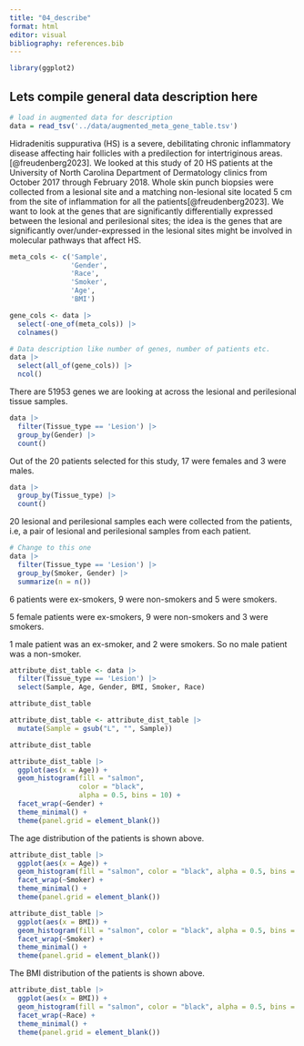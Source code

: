 ```yaml
---
title: "04_describe"
format: html
editor: visual
bibliography: references.bib
---
```


```r
library(ggplot2)
```

## Lets compile general data description here

```r
# load in augmented data for description
data = read_tsv('../data/augmented_meta_gene_table.tsv')
```

Hidradenitis suppurativa (HS) is a severe, debilitating chronic inflammatory disease affecting hair follicles with a predilection for intertriginous areas.[@freudenberg2023]. We looked at this study of 20 HS patients at the University of North Carolina Department of Dermatology clinics from October 2017 through February 2018. Whole skin punch biopsies were collected from a lesional site and a matching non-lesional site located 5 cm from the site of inflammation for all the patients[@freudenberg2023]. We want to look at the genes that are significantly differentially expressed between the lesional and perilesional sites; the idea is the genes that are significantly over/under-expressed in the lesional sites might be involved in molecular pathways that affect HS.

```r
meta_cols <- c('Sample',
               'Gender',
               'Race',
               'Smoker',
               'Age',
               'BMI')

gene_cols <- data |> 
  select(-one_of(meta_cols)) |> 
  colnames()
```

```r

# Data description like number of genes, number of patients etc.
data |> 
  select(all_of(gene_cols)) |>
  ncol()
```

There are 51953 genes we are looking at across the lesional and perilesional tissue samples.

```r
data |>
  filter(Tissue_type == 'Lesion') |> 
  group_by(Gender) |>
  count()
```

Out of the 20 patients selected for this study, 17 were females and 3 were males.

```r
data |> 
  group_by(Tissue_type) |>
  count()
```

20 lesional and perilesional samples each were collected from the patients, i.e, a pair of lesional and perilesional samples from each patient.

```r
# Change to this one
data |>
  filter(Tissue_type == 'Lesion') |> 
  group_by(Smoker, Gender) |>
  summarize(n = n())
```

6 patients were ex-smokers, 9 were non-smokers and 5 were smokers.

5 female patients were ex-smokers, 9 were non-smokers and 3 were smokers.

1 male patient was an ex-smoker, and 2 were smokers. So no male patient was a non-smoker.

```r
attribute_dist_table <- data |> 
  filter(Tissue_type == 'Lesion') |> 
  select(Sample, Age, Gender, BMI, Smoker, Race)

attribute_dist_table
```

```r
attribute_dist_table <- attribute_dist_table |> 
  mutate(Sample = gsub("L", "", Sample))

attribute_dist_table
```

```r
attribute_dist_table |> 
  ggplot(aes(x = Age)) +
  geom_histogram(fill = "salmon", 
                 color = "black", 
                 alpha = 0.5, bins = 10) +
  facet_wrap(~Gender) +
  theme_minimal() +
  theme(panel.grid = element_blank())
```

The age distribution of the patients is shown above.

```r
attribute_dist_table |> 
  ggplot(aes(x = Age)) +
  geom_histogram(fill = "salmon", color = "black", alpha = 0.5, bins = 10) +
  facet_wrap(~Smoker) +
  theme_minimal() +
  theme(panel.grid = element_blank())
```

```r
attribute_dist_table |> 
  ggplot(aes(x = BMI)) +
  geom_histogram(fill = "salmon", color = "black", alpha = 0.5, bins = 10) +
  facet_wrap(~Smoker) +
  theme_minimal() +
  theme(panel.grid = element_blank())
```

The BMI distribution of the patients is shown above.

```r
attribute_dist_table |> 
  ggplot(aes(x = BMI)) +
  geom_histogram(fill = "salmon", color = "black", alpha = 0.5, bins = 10) +
  facet_wrap(~Race) +
  theme_minimal() +
  theme(panel.grid = element_blank())
```
